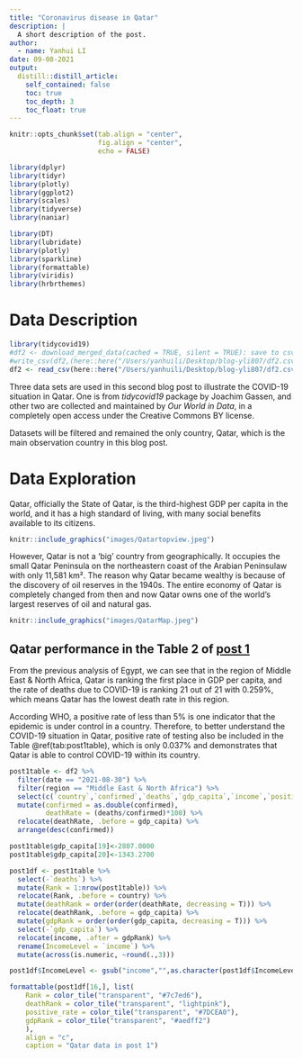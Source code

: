 ```yaml
---
title: "Coronavirus disease in Qatar"
description: |
  A short description of the post.
author:
  - name: Yanhui LI
date: 09-08-2021
output:
  distill::distill_article:
    self_contained: false
    toc: true
    toc_depth: 3
    toc_float: true
---
```


```r
knitr::opts_chunk$set(tab.align = "center",
                      fig.align = "center",
                      echo = FALSE)

library(dplyr)
library(tidyr)
library(plotly)
library(ggplot2)
library(scales)
library(tidyverse)
library(naniar)

library(DT)
library(lubridate)
library(plotly)
library(sparkline)
library(formattable)
library(viridis)
library(hrbrthemes)
```

# Data Description
```r
library(tidycovid19)
#df2 <- download_merged_data(cached = TRUE, silent = TRUE): save to csv to easy knit
#write_csv(df2,(here::here("/Users/yanhuili/Desktop/blog-yli807/df2.csv")))
df2 <- read_csv(here::here("/Users/yanhuili/Desktop/blog-yli807/df2.csv"))
```

Three data sets are used in this second blog post to illustrate the COVID-19 situation in Qatar. One is from *tidycovid19* package by Joachim Gassen, and other two are collected and maintained by *Our World in Data*, in a completely open access under the Creative Commons BY license. 

Datasets will be filtered and remained the only country, Qatar, which is the main observation country in this blog post.


# Data Exploration

Qatar, officially the State of Qatar, is the third-highest GDP per capita in the world, and it has a high standard of living, with many social benefits available to its citizens.

```r
knitr::include_graphics("images/Qatartopview.jpeg")
```

However, Qatar is not a 'big' country from geographically. It occupies the small Qatar Peninsula on the northeastern coast of the Arabian Peninsulaw with only 11,581 km². The reason why Qatar became wealthy is because of the discovery of oil reserves in the 1940s. The entire economy of Qatar is completely changed from then and now Qatar owns one of the world's largest reserves of oil and natural gas.

```r
knitr::include_graphics("images/QatarMap.jpeg")
```



## Qatar performance in the Table 2 of [post 1](https://etc5523-2021.github.io/blog-yli807/posts/2021-09-02-coronavirus-disease-in-egypt/)

From the previous analysis of Egypt, we can see that in the region of Middle East & North Africa,  Qatar is ranking the first place in GDP per capita, and the rate of deaths due to COVID-19 is ranking 21 out of 21 with 0.259%, which means Qatar has the lowest death rate in this region.

According WHO, a positive rate of less than 5% is one indicator that the epidemic is under control in a country. Therefore, to better understand the COVID-19 situation in Qatar, positive rate of testing also be included in the Table \@ref(tab:post1table), which is only 0.037% and demonstrates that Qatar is able to control COVID-19 within its country.


```r
post1table <- df2 %>% 
  filter(date == "2021-08-30") %>% 
  filter(region == "Middle East & North Africa") %>% 
  select(c(`country`,`confirmed`,`deaths`,`gdp_capita`,`income`,`positive_rate`)) %>% 
  mutate(confirmed = as.double(confirmed),
         deathRate = (deaths/confirmed)*100) %>% 
  relocate(deathRate, .before = gdp_capita) %>%
  arrange(desc(confirmed)) 

post1table$gdp_capita[19]<-2807.0000
post1table$gdp_capita[20]<-1343.2700

post1df <- post1table %>% 
  select(-`deaths`) %>% 
  mutate(Rank = 1:nrow(post1table)) %>% 
  relocate(Rank, .before = country) %>% 
  mutate(deathRank = order(order(deathRate, decreasing = T))) %>% 
  relocate(deathRank, .before = gdp_capita) %>%
  mutate(gdpRank = order(order(gdp_capita, decreasing = T))) %>% 
  select(-`gdp_capita`) %>% 
  relocate(income, .after = gdpRank) %>% 
  rename(IncomeLevel = `income`) %>% 
  mutate(across(is.numeric, ~round(.,3))) 

post1df$IncomeLevel <- gsub("income","",as.character(post1df$IncomeLevel))

formattable(post1df[16,], list(
    Rank = color_tile("transparent", "#7c7ed6"),
    deathRank = color_tile("transparent", "lightpink"),
    positive_rate = color_tile("transparent", "#7DCEA0"),
    gdpRank = color_tile("transparent", "#aedff2")
    ),
    align = "c",
    caption = "Qatar data in post 1")

```

